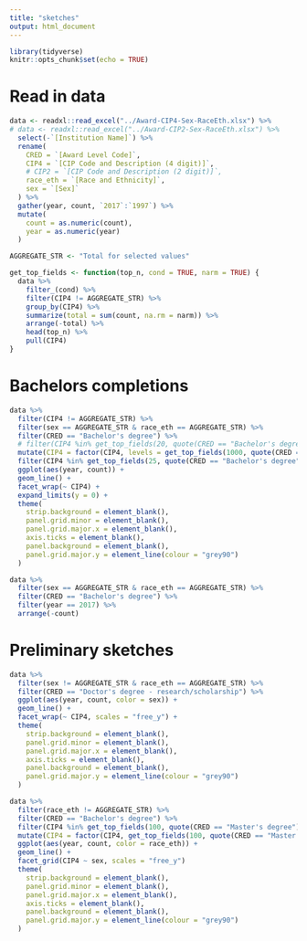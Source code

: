 ```yaml
---
title: "sketches"
output: html_document
---
```


```r
library(tidyverse)
knitr::opts_chunk$set(echo = TRUE)
```

# Read in data

```r
data <- readxl::read_excel("../Award-CIP4-Sex-RaceEth.xlsx") %>%
# data <- readxl::read_excel("../Award-CIP2-Sex-RaceEth.xlsx") %>%
  select(-`[Institution Name]`) %>% 
  rename(
    CRED = `[Award Level Code]`,
    CIP4 = `[CIP Code and Description (4 digit)]`,
    # CIP2 = `[CIP Code and Description (2 digit)]`,
    race_eth = `[Race and Ethnicity]`,
    sex = `[Sex]`    
  ) %>% 
  gather(year, count, `2017`:`1997`) %>% 
  mutate(
    count = as.numeric(count),
    year = as.numeric(year)
  )

AGGREGATE_STR <- "Total for selected values"

get_top_fields <- function(top_n, cond = TRUE, narm = TRUE) {
  data %>%
    filter_(cond) %>% 
    filter(CIP4 != AGGREGATE_STR) %>%
    group_by(CIP4) %>%
    summarize(total = sum(count, na.rm = narm)) %>%
    arrange(-total) %>% 
    head(top_n) %>% 
    pull(CIP4)
}
```

# Bachelors completions

```r
data %>%
  filter(CIP4 != AGGREGATE_STR) %>%
  filter(sex == AGGREGATE_STR & race_eth == AGGREGATE_STR) %>% 
  filter(CRED == "Bachelor's degree") %>%
  # filter(CIP4 %in% get_top_fields(20, quote(CRED == "Bachelor's degree"), FALSE)) %>%
  mutate(CIP4 = factor(CIP4, levels = get_top_fields(1000, quote(CRED == "Bachelor's degree")))) %>% 
  filter(CIP4 %in% get_top_fields(25, quote(CRED == "Bachelor's degree"))) %>% 
  ggplot(aes(year, count)) +
  geom_line() +
  facet_wrap(~ CIP4) +
  expand_limits(y = 0) +
  theme(
    strip.background = element_blank(),
    panel.grid.minor = element_blank(),
    panel.grid.major.x = element_blank(),
    axis.ticks = element_blank(),
    panel.background = element_blank(),
    panel.grid.major.y = element_line(colour = "grey90")
  )

data %>%
  filter(sex == AGGREGATE_STR & race_eth == AGGREGATE_STR) %>% 
  filter(CRED == "Bachelor's degree") %>%
  filter(year == 2017) %>% 
  arrange(-count)
```


# Preliminary sketches

```r
data %>% 
  filter(sex != AGGREGATE_STR & race_eth == AGGREGATE_STR) %>% 
  filter(CRED == "Doctor's degree - research/scholarship") %>%
  ggplot(aes(year, count, color = sex)) +
  geom_line() +
  facet_wrap(~ CIP4, scales = "free_y") +
  theme(
    strip.background = element_blank(),
    panel.grid.minor = element_blank(),
    panel.grid.major.x = element_blank(),
    axis.ticks = element_blank(),
    panel.background = element_blank(),
    panel.grid.major.y = element_line(colour = "grey90")
  )

data %>% 
  filter(race_eth != AGGREGATE_STR) %>% 
  filter(CRED == "Bachelor's degree") %>%
  filter(CIP4 %in% get_top_fields(100, quote(CRED == "Master's degree"), FALSE)) %>%
  mutate(CIP4 = factor(CIP4, get_top_fields(100, quote(CRED == "Master's degree"), FALSE))) %>% 
  ggplot(aes(year, count, color = race_eth)) +
  geom_line() +
  facet_grid(CIP4 ~ sex, scales = "free_y") 
  theme(
    strip.background = element_blank(),
    panel.grid.minor = element_blank(),
    panel.grid.major.x = element_blank(),
    axis.ticks = element_blank(),
    panel.background = element_blank(),
    panel.grid.major.y = element_line(colour = "grey90")
  )
```
